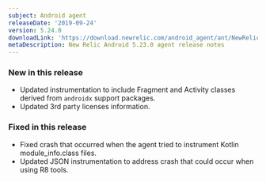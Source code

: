 ```yaml
---
subject: Android agent
releaseDate: '2019-09-24'
version: 5.24.0
downloadLink: 'https://download.newrelic.com/android_agent/ant/NewRelic_Android_Agent_5.24.0.zip'
metaDescription: New Relic Android 5.23.0 agent release notes
---
```


### New in this release

* Updated instrumentation to include Fragment and Activity classes derived from `androidx` support packages.
* Updated 3rd party licenses information.

### Fixed in this release

* Fixed crash that occurred when the agent tried to instrument Kotlin module_info.class files.
* Updated JSON instrumentation to address crash that could occur when using R8 tools.
